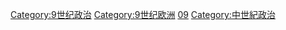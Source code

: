 [[Category:9世纪政治|Category:9世纪政治]]
[[Category:9世纪欧洲|Category:9世纪欧洲]]
[[Category:各世纪欧洲政治|09]]
[[Category:中世紀政治|Category:中世紀政治]]